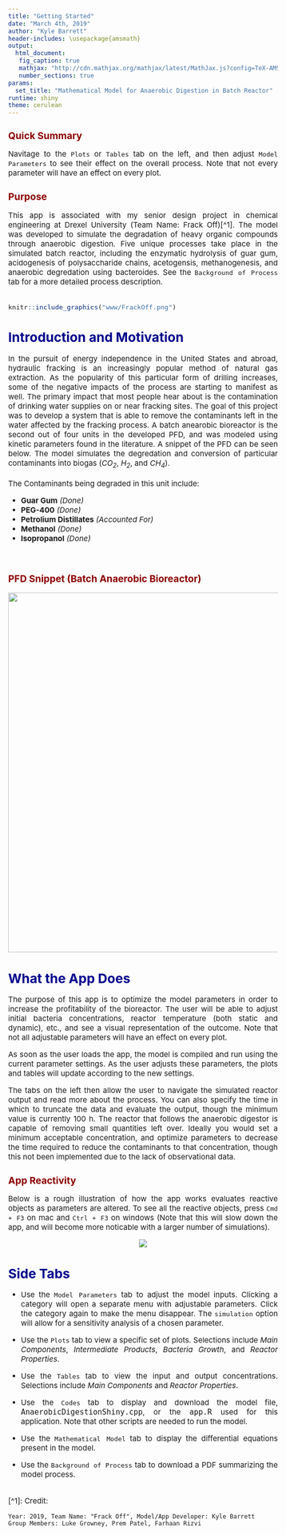 ```yaml
---
title: "Getting Started"
date: "March 4th, 2019"
author: "Kyle Barrett"
header-includes: \usepackage{amsmath}
output:
  html_document:
   fig_caption: true
   mathjax: "http://cdn.mathjax.org/mathjax/latest/MathJax.js?config=TeX-AMS-MML_HTMLorMML"
   number_sections: true
params:
  set_title: "Mathematical Model for Anaerobic Digestion in Batch Reactor"
runtime: shiny
theme: cerulean
---
```


<style>
body {
text-align: justify}
</style>

<style type="text/css">

body{ /* Normal  */
      font-size: 15px;
  }
td {  /* Table  */
  font-size: 14px;
}
h1.title {
  font-size: 38px;
  color: DarkRed;
}
h1 { /* Header 1 */
  font-size: 26px;
  color: DarkBlue;
}
h2 { /* Header 2 */
    font-size: 19px;
  color: DarkRed;
}
h3 { /* Header 3 */
  font-size: 22px;
}
code.r{ /* Code block */
    font-size: 13px;
}
pre { /* Code block - determines code spacing between lines */
    font-size: 14px;
}
</style>


## **Quick Summary** 

Navitage to the `Plots` or `Tables` tab on the left, and then adjust `Model Parameters` to see their effect on the overall process. Note that not every parameter will have an effect on every plot.

## **Purpose** 

This app is associated with my senior design project in chemical engineering at Drexel University (Team Name: Frack Off)[^1].
The model was developed to simulate the degradation of heavy organic compounds through anaerobic digestion. Five unique processes take place in the simulated batch reactor, including the enzymatic hydrolysis of guar gum, acidogenesis of polysaccharide chains, acetogensis, methanogenesis, and anaerobic degredation using bacteroides. See the `Background of Process` tab for a more detailed process description.
<br><br>

<!-- ![Credit: Luke Growney](www/FrackOff.png) -->
```r
knitr::include_graphics("www/FrackOff.png")
```
# **Introduction and Motivation**

In the pursuit of energy independence in the United States and abroad, hydraulic fracking is an increasingly popular method of natural gas extraction. As the popularity of this particular form of drilling increases, some of the negative impacts of the process are starting to manifest as well. The primary impact that most people hear about is the contamination of drinking water supplies on or near fracking sites. The goal of this project was to develop a system that is able to remove the contaminants left in the water affected by the fracking process. A batch anearobic bioreactor is the second out of four units in the developed PFD, and was modeled using kinetic parameters found in the literature. A snippet of the PFD can be seen below. The model simulates the degredation and conversion of particular contaminants into biogas (*$CO_{2}$*, *$H_{2}$*, and *$CH_{4}$*). 
<br><br>
The Contaminants being degraded in this unit include:

  * **Guar Gum** *(Done)*
  * **PEG-400** *(Done)*
  * **Petrolium Distillates** *(Accounted For)*
  * **Methanol** *(Done)*
  * **Isopropanol** *(Done)*

<br>

## **PFD Snippet (Batch Anaerobic Bioreactor)**
<p align="center">
  <img src="www/BatchReactor.png" alt="drawing" width="1150" height="720"/>
</p>

# **What the App Does**


The purpose of this app is to optimize the model parameters in order to increase the profitability of the bioreactor. The user will be able to adjust initial bacteria concentrations, reactor temperature (both static and dynamic), etc., and see a visual representation of the outcome. Note that not all adjustable parameters will have an effect on every plot.

As soon as the user loads the app, the model is compiled and run using the current parameter settings. As the user adjusts these parameters, the plots and tables will update according to the new settings.

The tabs on the left then allow the user to navigate the simulated reactor output and read more about the process. You can also specify the time in which to truncate the data and evaluate the output, though the minimum value is currently 100 h. The reactor that follows the anaerobic digestor is capable of removing small quantities left over. Ideally you would set a minimum acceptable concentration, and optimize parameters to decrease the time required to reduce the contaminants to that concentration, though this not been implemented due to the lack of observational data.

## **App Reactivity**

Below is a rough illustration of how the app works evaluates reactive objects as parameters are altered. To see all the reactive objects, press `Cmd + F3` on mac and `Ctrl + F3` on windows (Note that this will slow down the app, and will become more noticable with a larger number of simulations).

<center>

![](www/App_workflow_chart.jpg)

</center>


# **Side Tabs**


  * Use the `Model Parameters` tab to adjust the model inputs. Clicking a category will open a separate menu with adjustable parameters. Click the category again to make the menu disappear. The `simulation` option will allow for a sensitivity analysis of a chosen parameter.

  * Use the `Plots` tab to view a specific set of plots. Selections include *Main Components*,  *Intermediate Products*,  *Bacteria Growth*, and *Reactor Properties*.

  * Use the `Tables` tab to view the input and output concentrations. Selections include *Main Components*  and *Reactor Properties*.
 
  * Use the `Codes` tab to display and download the model file, <tt>AnaerobicDigestionShiny.cpp</tt>, or the <tt>app.R</tt> used for this application. Note that other scripts are needed to run the model.

  * Use the `Mathematical Model` tab  to display the differential equations present in the model.
  
  * Use the `Background of Process` tab to download a PDF summarizing the model process.

  
<br>
[^1]: Credit:

    Year: 2019, Team Name: "Frack Off", Model/App Developer: Kyle Barrett
    Group Members: Luke Growney, Prem Patel, Farhaan Rizvi

